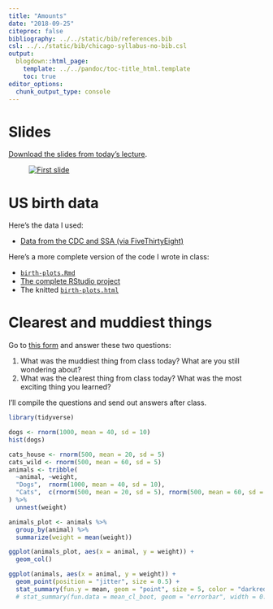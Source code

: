 ```yaml
---
title: "Amounts"
date: "2018-09-25"
citeproc: false
bibliography: ../../static/bib/references.bib
csl: ../../static/bib/chicago-syllabus-no-bib.csl
output:
  blogdown::html_page:
    template: ../../pandoc/toc-title_html.template
    toc: true
editor_options: 
  chunk_output_type: console
---
```


# Slides

[Download the slides from today's lecture](/slides/MPA-635_2018-09-25.pdf).

<figure>
[![First slide](/images/slides/slides_2018-09-25.png)](/slides/MPA-635_2018-09-25.pdf)
</figure>


# US birth data

Here's the data I used:

- <i class="fas fa-table"></i> [Data from the CDC and SSA (via FiveThirtyEight)](https://github.com/fivethirtyeight/data/tree/master/births)

Here's a more complete version of the code I wrote in class:

- <i class="fas fa-code"></i> [`birth-plots.Rmd`](/files/birth-plots.Rmd)
- <i class="fab fa-r-project"></i> [The complete RStudio project](/files/birth-plots.zip)
- <i class="fas fa-globe"></i> The knitted [`birth-plots.html`](/files/birth-plots.html)


# Clearest and muddiest things

Go to [this form](https://goo.gl/forms/rSIbw1voOV2vWKMD2) and answer these two questions:

1. What was the muddiest thing from class today? What are you still wondering about?
2. What was the clearest thing from class today? What was the most exciting thing you learned?

I'll compile the questions and send out answers after class.


```r
library(tidyverse)

dogs <- rnorm(1000, mean = 40, sd = 10)
hist(dogs)

cats_house <- rnorm(500, mean = 20, sd = 5)
cats_wild <- rnorm(500, mean = 60, sd = 5)
animals <- tribble(
  ~animal, ~weight,
  "Dogs",  rnorm(1000, mean = 40, sd = 10),
  "Cats",  c(rnorm(500, mean = 20, sd = 5), rnorm(500, mean = 60, sd = 5))
) %>% 
  unnest(weight)

animals_plot <- animals %>% 
  group_by(animal) %>% 
  summarize(weight = mean(weight))

ggplot(animals_plot, aes(x = animal, y = weight)) +
  geom_col()

ggplot(animals, aes(x = animal, y = weight)) +
  geom_point(position = "jitter", size = 0.5) +
  stat_summary(fun.y = mean, geom = "point", size = 5, color = "darkred") #+ 
  # stat_summary(fun.data = mean_cl_boot, geom = "errorbar", width = 0.2)
```
